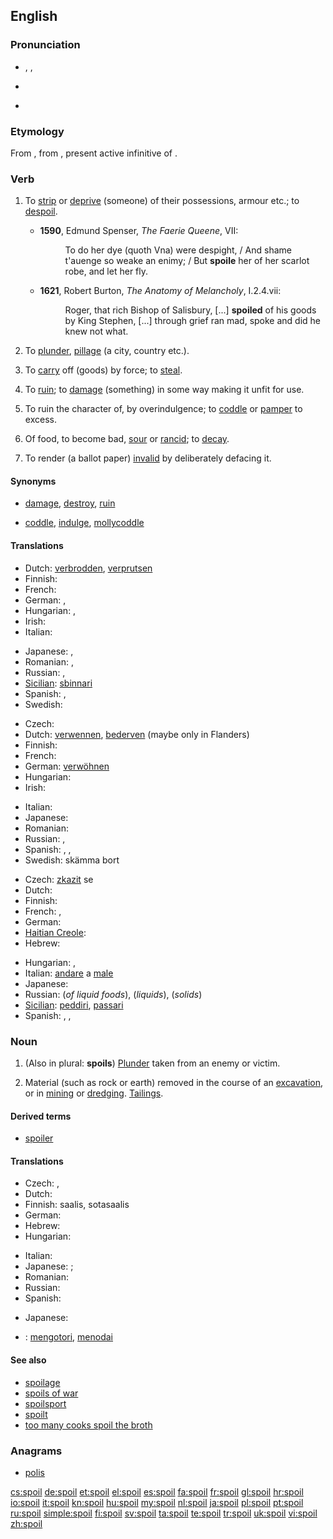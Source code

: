 ==English==

===Pronunciation===
* {{enPR|spoil}}, {{IPA|/spɔɪl/}}, {{SAMPA|/spOIl/}}
* {{audio|en-us-spoil.ogg|Audio (US)}}

* {{rhymes|ɔɪl}}

===Etymology===
From {{etyl|fro}} {{term|espoillier|lang=fro}}, from {{etyl|la}} {{term|spoliare|spoliāre||lang=la}}, present active infinitive of {{term|spolio|spoliō|pillage, ruin, spoil|lang=la}}.

===Verb===
{{en-verb|spoils|spoiling|'''[[spoiled]] '''or''' [[spoilt]]'''}}

# {{transitive|archaic}} To [[strip]] or [[deprive]] (someone) of their possessions, armour etc.; to [[despoil]]. {{defdate|from 14th c.}}
#* '''1590''', Edmund Spenser, ''The Faerie Queene'', VII:
#*: To do her dye (quoth Vna) were despight, / And shame t'auenge so weake an enimy; / But '''spoile''' her of her scarlot robe, and let her fly.
#* '''1621''', Robert Burton, ''The Anatomy of Melancholy'', I.2.4.vii:
#*: Roger, that rich Bishop of Salisbury, [...] '''spoiled''' of his goods by King Stephen, [...] through grief ran mad, spoke and did he knew not what.
# {{transitive|archaic}} To [[plunder]], [[pillage]] (a city, country etc.). {{defdate|from 14th c.}}
# {{transitive|obsolete}} To [[carry]] off (goods) by force; to [[steal]]. {{defdate|14th-19th c.}}
# {{transitive}} To [[ruin]]; to [[damage]] (something) in some way making it unfit for use. {{defdate|from 16th c.}}
# {{transitive}} To ruin the character of, by overindulgence; to [[coddle]] or [[pamper]] to excess. {{defdate|from 17th c.}}
# {{intransitive}} Of food, to become bad, [[sour]] or [[rancid]]; to [[decay]]. {{defdate|from 17th c.}}
# {{transitive}} To render (a ballot paper) [[invalid]] by deliberately defacing it. {{defdate|from 19th c.}}

====Synonyms====
* {{sense|ruin}} [[damage]], [[destroy]], [[ruin]]
* {{sense|coddle}} [[coddle]], [[indulge]], [[mollycoddle]]

====Translations====
{{trans-top|ruin}}
* Dutch: [[verbrodden]], [[verprutsen]]
* Finnish: {{t+|fi|pilata}}
* French: {{t+|fr|gâter}}
* German: {{t+|de|ruinieren}}, {{t+|de|verderben}}
* Hungarian: {{t|hu|rongál}},  {{t+|hu|tönkretesz}}
* Irish: {{t-|ga|mill|xs=Irish}}
* Italian: {{t+|it|rovinare}}
{{trans-mid}}
* Japanese: {{t|ja|台無しにする|tr=dainashi ni suru}}, {{t|ja|悪くなる|tr=warukunaru}}
* Romanian: {{t-|ro|strica}}, {{t+|ro|ruina}}
* Russian: {{t|ru|портить|tr=pórtit’}},  {{t+|ru|испортить|tr=ispórtit’}}
* [[Sicilian]]: [[sbinnari]]
* Spanish: {{t+|es|dañar}}, {{t+|es|arruinar}}
* Swedish: {{t-|sv|fördärva}}
{{trans-bottom}}

{{trans-top|to coddle or pamper}}
* Czech: {{t-|cs|rozmazlit}}
* Dutch: [[verwennen]], [[bederven]] (maybe only in Flanders)
* Finnish: {{t+|fi|pilata}}
* French: {{t+|fr|gâter}}
* German: [[verwöhnen]]
* Hungarian: {{t+|hu|elkényeztet}}
* Irish: {{t-|ga|mill|xs=Irish}}
{{trans-mid}}
* Italian: {{t+|it|viziare}}
* Japanese: {{t|ja|甘やかす|tr=amayakasu}}
* Romanian: {{t|ro|răsfăţa}}
* Russian: {{t+|ru|баловать|tr=balovát’, bálovat’}},  {{t|ru|избаловать|tr=izbalovát’, izbálovat’}}
* Spanish: {{t-|es|malcriar}}, {{t+|es|consentir}}, {{qualifier|Mexico}} {{t-|es|chiquear}}
* Swedish: skämma bort
{{trans-bottom}}

{{trans-top|become sour}}
* Czech: [[zkazit]] se
* Dutch: {{t+|nl|bederven}}
* Finnish: {{t+|fi|pilaantua}}
* French: {{t+|fr|gâter}}, {{t+|fr|tourner}}
* German: {{t+|de|verderben}}
* [[Haitian Creole]]: {{tø|ht|gate}}
* Hebrew: {{t-|he|התקלקל}}
{{trans-mid}}
* Hungarian: {{t|hu|megsavanyodik}},  {{t|hu|megromlik}}
* Italian: [[andare]] a [[male]] {{m}}
* Japanese: {{t|ja|腐る|tr=kusaru}}
* Russian: {{t|ru|прокиснуть}} (''of liquid foods''), {{t|ru|скиснуть}} (''liquids''), {{t|ru|испортиться}} (''solids'')
* [[Sicilian]]: [[peddiri]], [[passari]]
* Spanish: {{t-|es|agriar}}, {{t-|es|descomponerse}}, {{t-|es|echarse a perder}}
{{trans-bottom}}

===Noun===
{{en-noun}}

# (Also in plural: '''spoils''') [[plunder|Plunder]] taken from an enemy or victim.
# {{uncountable}} Material (such as rock or earth) removed in the course of an [[excavation]], or in [[mining]] or [[dredge|dredging]].  [[tailings|Tailings]].

====Derived terms====
* [[spoiler]]

====Translations====
{{trans-top|plunder taken from an enemy or victim}}
* Czech: {{t-|cs|lup|m}}, {{t-|cs|kořist|f}}
* Dutch: {{t-|nl|buit|f}}
* Finnish: saalis, sotasaalis
* German: {{t+|de|Beute|f}}
* Hebrew: {{t|he|שלל|m}}
* Hungarian: {{t+|hu|zsákmány}}
{{trans-mid}}
* Italian: {{t+|it|bottino|m}}
* Japanese: {{qualifier|by a rioter or soldier}} {{t|ja|略奪品|tr=ryakudatsu-hin}}; {{qualifier|by a governmental officer}} {{t|ja|利権|tr=riken}}
* Romanian: {{t-|ro|pradă}}
* Russian: {{t+|ru|трофей|m}}
* Spanish: {{t+|es|botín|m}}
{{trans-bottom}}

{{trans-top|material moved}}
* Japanese: {{t|ja|廃棄物|tr=haiki-butsu}}
{{trans-mid}}
{{trans-bottom}}

{{checktrans}}

* {{ttbc|id}}: [[kotor|mengotori]], [[noda|menodai]]

====See also====
* [[spoilage]]
* [[spoils of war]]
* [[spoilsport]]
* [[spoilt]]<!--adjective, referring to people, ballot papers, etc-->
* [[too many cooks spoil the broth]]

===Anagrams===
* [[polis#English|polis]]

[[cs:spoil]]
[[de:spoil]]
[[et:spoil]]
[[el:spoil]]
[[es:spoil]]
[[fa:spoil]]
[[fr:spoil]]
[[gl:spoil]]
[[hr:spoil]]
[[io:spoil]]
[[it:spoil]]
[[kn:spoil]]
[[hu:spoil]]
[[my:spoil]]
[[nl:spoil]]
[[ja:spoil]]
[[pl:spoil]]
[[pt:spoil]]
[[ru:spoil]]
[[simple:spoil]]
[[fi:spoil]]
[[sv:spoil]]
[[ta:spoil]]
[[te:spoil]]
[[tr:spoil]]
[[uk:spoil]]
[[vi:spoil]]
[[zh:spoil]]